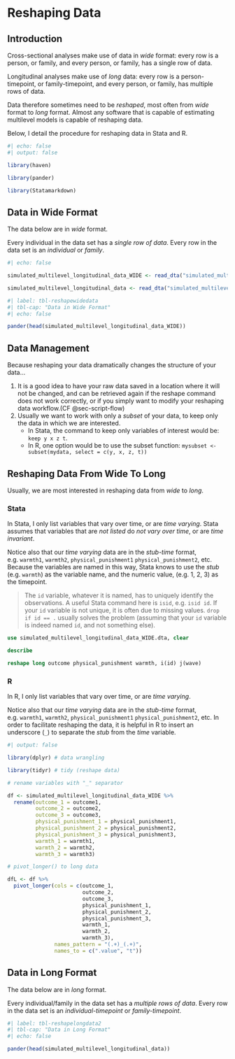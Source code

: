 # Reshaping Data {#sec-reshape}

## Introduction

Cross-sectional analyses make use of data in *wide* format: every row is a person, or family, and every person, or family, has a single row of data.

Longitudinal analyses make use of *long* data: every row is a person-timepoint, or family-timepoint, and every person, or family, has multiple rows of data.

Data therefore sometimes need to be *reshaped*, most often from *wide* format to *long* format. Almost any software that is capable of estimating multilevel models is capable of reshaping data. 

Below, I detail the procedure for reshaping data in Stata and R. 

```r
#| echo: false
#| output: false

library(haven)

library(pander)

library(Statamarkdown)

```


## Data in Wide Format

::: {.callout-note}
The data below are in *wide* format.

Every individual in the data set has a *single row of data*. Every row in the data set is an *individual* or *family*.
:::

```r
#| echo: false

simulated_multilevel_longitudinal_data_WIDE <- read_dta("simulated_multilevel_longitudinal_data_WIDE.dta")

simulated_multilevel_longitudinal_data <- read_dta("simulated_multilevel_longitudinal_data.dta")

```

```r
#| label: tbl-reshapewidedata
#| tbl-cap: "Data in Wide Format"
#| echo: false

pander(head(simulated_multilevel_longitudinal_data_WIDE))

```

## Data Management

Because reshaping your data dramatically changes the structure of your data... 

1. It is a good idea to have your raw data saved in a location where it will not be changed, and can be retrieved again if the reshape command does not work correctly, or if you simply want to modify your reshaping data workflow.(CF @sec-script-flow)
2. Usually we want to work with only a *subset* of your data, to keep only the data in which we are interested. 
    - In Stata, the command to keep only variables of interest would be: `keep y x z t`.
    - In R, one option would be to use the subset function: `mysubset <- subset(mydata, select = c(y, x, z, t))`

## Reshaping Data From Wide To Long

Usually, we are most interested in reshaping data from *wide* to *long*.

::: {.panel-tabset group="language"}

### Stata

In Stata, I only list variables that vary over time, or are *time varying*. Stata assumes that variables that are *not listed* do *not vary over time*, or are *time invariant*.

Notice also that our *time varying* data are in the *stub-time* format, e.g. `warmth1`, `warmth2`, `physical_punishment1` `physical_punishment2`, etc. Because the variables are named in this way, Stata knows to use the *stub* (e.g. `warmth`) as the variable name, and the numeric value, (e.g. 1, 2, 3) as the timepoint.

> The `id` variable, whatever it is named, has to uniquely identify the observations. A useful Stata command here is `isid`, e.g. `isid id`. If your `id` variable is not unique, it is often due to missing values. `drop if id == .` usually solves the problem (assuming that your `id` variable is indeed named `id`, and not something else).


```stata

use simulated_multilevel_longitudinal_data_WIDE.dta, clear

describe

reshape long outcome physical_punishment warmth, i(id) j(wave)

```

### R

In R, I only list variables that vary over time, or are *time varying*. 

Notice also that our *time varying* data are in the *stub-time* format, e.g. `warmth1`, `warmth2`, `physical_punishment1` `physical_punishment2`, etc. In order to facilitate reshaping the data, it is helpful in R to insert an underscore (`_`) to separate the *stub* from the *time* variable. 

```r
#| output: false

library(dplyr) # data wrangling

library(tidyr) # tidy (reshape data)

```

```r

# rename variables with "_" separator

df <- simulated_multilevel_longitudinal_data_WIDE %>%
  rename(outcome_1 = outcome1,
         outcome_2 = outcome2,
         outcome_3 = outcome3,
         physical_punishment_1 = physical_punishment1,
         physical_punishment_2 = physical_punishment2,
         physical_punishment_3 = physical_punishment3,
         warmth_1 = warmth1,
         warmth_2 = warmth2,
         warmth_3 = warmth3) 

```

```r

# pivot_longer() to long data

dfL <- df %>%
  pivot_longer(cols = c(outcome_1,
                        outcome_2,
                        outcome_3,
                        physical_punishment_1,
                        physical_punishment_2,
                        physical_punishment_3,
                        warmth_1,
                        warmth_2,
                        warmth_3), 
               names_pattern = "(.+)_(.+)",
               names_to = c(".value", "t"))

```

:::

## Data in Long Format

::: {.callout-note}
The data below are in *long* format.

Every individual/family in the data set has a *multiple rows of data*. Every row in the data set is an *individual-timepoint* or *family-timepoint*.
:::

```r
#| label: tbl-reshapelongdata2
#| tbl-cap: "Data in Long Format"
#| echo: false

pander(head(simulated_multilevel_longitudinal_data))

```










